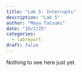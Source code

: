 ```yaml
---
title: "Lab 5: Interrupts"
description: "Lab 5"
author: "Mayu Tatsumi"
date: "10/2/25"
categories:
  - labreport
draft: false
---
```


Nothing to see here just yet.